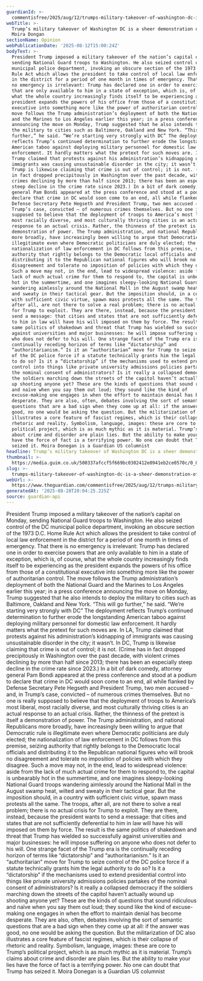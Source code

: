 ```yaml
---
guardianId: >-
  commentisfree/2025/aug/12/trumps-military-takeover-of-washington-dc-is-a-sheer-demonstration-of-power
webTitle: >-
  Trump’s military takeover of Washington DC is a sheer demonstration of power |
  Moira Dongan
sectionName: Opinion
webPublicationDate: '2025-08-12T15:00:24Z'
bodyText: >-
  President Trump imposed a military takeover of the nation’s capital on Monday,
  sending National Guard troops to Washington. He also seized control of the DC
  municipal police department, invoking an obscure section of the 1973 D.C. Home
  Rule Act which allows the president to take control of local law enforcement
  in the district for a period of one month in times of emergency. That there is
  no emergency is irrelevant: Trump has declared one in order to exercise powers
  that are only available to him in a state of exception, which is, of course,
  what the whole country increasingly finds itself to be experiencing as the
  president expands the powers of his office from those of a constitutional
  executive into something more like the power of authoritarian control. The
  move follows the Trump administration’s deployment of both the National Guard
  and the Marines to Los Angeles earlier this year; in a press conference
  announcing the move on Monday, Trump suggested that he also intends to deploy
  the military to cities such as Baltimore, Oakland and New York. “This will go
  further,” he said. “We’re starting very strongly with DC” The deployment
  reflects Trump’s continued determination to further erode the longstanding
  American taboo against deploying military personnel for domestic law
  enforcement. It hardly matters what the pretext for such moves are. In LA,
  Trump claimed that protests against his administration’s kidnapping of
  immigrants was causing unsustainable disorder in the city; it wasn’t. In DC,
  Trump is likewise claiming that crime is out of control; it is not. (Crime has
  in fact dropped precipitously in Washington over the past decade, with violent
  crimes declining by more than half since 2013; there has been an especially
  steep decline in the crime rate since 2023.) In a bit of dark comedy, attorney
  general Pam Bondi appeared at the press conference and stood at a podium to
  declare that crime in DC would soon come to an end, all while flanked by
  Defense Secretary Pete Hegseth and President Trump, two men accused – and, in
  Trump’s case, convicted – of numerous crimes themselves. But no one is really
  supposed to believe that the deployment of troops to America’s most liberal,
  most racially diverse, and most culturally thriving cities is an actual
  response to an actual crisis. Rather, the thinness of the pretext is itself a
  demonstration of power. The Trump administration, and national Republicans
  more broadly, have increasingly been willing to argue that Democratic rule is
  illegitimate even where Democratic politicians are duly elected; the
  nationalization of law enforcement in DC follows from this premise, seizing
  authority that rightly belongs to the Democratic local officials and
  distributing it to the Republican national figures who will brook no
  disagreement and tolerate no imposition of policies with which they disagree.
  Such a move may not, in the end, lead to widespread violence: aside from the
  lack of much actual crime for them to respond to, the capital is unbearably
  hot in the summertime, and one imagines sleepy-looking National Guard troops
  wandering aimlessly around the National Mall in the August swamp heat, wilted
  and sweaty in their tactical gear. But the imposition should, in a country
  with sufficient civic virtue, spawn mass protests all the same. The troops,
  after all, are not there to solve a real problem; there is no actual crisis
  for Trump to exploit. They are there, instead, because the president wants to
  send a message: that cities and states that are not sufficiently deferential
  to him in law will have his will imposed on them by force. The result is the
  same politics of shakedown and threat that Trump has wielded so successfully
  against universities and major businesses: he will impose suffering on anyone
  who does not defer to his will. One strange facet of the Trump era is the
  continually receding horizon of terms like “dictatorship” and
  “authoritarianism.” Is it an “authoritarian” move for Trump to seize control
  of the DC police force if a statute technically grants him the legal authority
  to do so? Is it a “dictatorship” if the mechanisms used to extend presidential
  control into things like private university admissions policies partakes of
  the nominal consent of administrators? Is it really a collapsed democracy if
  the soldiers marching down the streets of the capitol haven’t actually wound
  up shooting anyone yet? These are the kinds of questions that sound ridiculous
  and naïve when you say them out loud; they sound like the kind of
  excuse-making one engages in when the effort to maintain denial has become
  desperate. They are also, often, debates involving the sort of semantic
  questions that are a bad sign when they come up at all: if the answer was
  good, no one would be asking the question. But the militarization of DC also
  illustrates a core feature of fascist regimes, which is their collapse of
  rhetoric and reality. Symbolism, language, images: these are core to Trump’s
  political project, which is as much mythic as it is material. Trump’s claims
  about crime and disorder are plain lies. But the ability to make your lies
  have the force of fact is a terrifying power. No one can doubt that Trump has
  seized it. Moira Donegan is a Guardian US columnist
headline: Trump’s military takeover of Washington DC is a sheer demonstration of power
thumbnail: >-
  https://media.guim.co.uk/500337afccf5f669bc0302412e0941eb2ce0570c/0_0_4646_3717/500.jpg
slug: >-
  trumps-military-takeover-of-washington-dc-is-a-sheer-demonstration-of-power-or-moira-dongan
webUrl: >-
  https://www.theguardian.com/commentisfree/2025/aug/12/trumps-military-takeover-of-washington-dc-is-a-sheer-demonstration-of-power
generatedAt: '2025-08-28T20:04:25.225Z'
source: guardian-api
---
```

President Trump imposed a military takeover of the nation’s capital on Monday, sending National Guard troops to Washington. He also seized control of the DC municipal police department, invoking an obscure section of the 1973 D.C. Home Rule Act which allows the president to take control of local law enforcement in the district for a period of one month in times of emergency. That there is no emergency is irrelevant: Trump has declared one in order to exercise powers that are only available to him in a state of exception, which is, of course, what the whole country increasingly finds itself to be experiencing as the president expands the powers of his office from those of a constitutional executive into something more like the power of authoritarian control. The move follows the Trump administration’s deployment of both the National Guard and the Marines to Los Angeles earlier this year; in a press conference announcing the move on Monday, Trump suggested that he also intends to deploy the military to cities such as Baltimore, Oakland and New York. “This will go further,” he said. “We’re starting very strongly with DC” The deployment reflects Trump’s continued determination to further erode the longstanding American taboo against deploying military personnel for domestic law enforcement. It hardly matters what the pretext for such moves are. In LA, Trump claimed that protests against his administration’s kidnapping of immigrants was causing unsustainable disorder in the city; it wasn’t. In DC, Trump is likewise claiming that crime is out of control; it is not. (Crime has in fact dropped precipitously in Washington over the past decade, with violent crimes declining by more than half since 2013; there has been an especially steep decline in the crime rate since 2023.) In a bit of dark comedy, attorney general Pam Bondi appeared at the press conference and stood at a podium to declare that crime in DC would soon come to an end, all while flanked by Defense Secretary Pete Hegseth and President Trump, two men accused – and, in Trump’s case, convicted – of numerous crimes themselves. But no one is really supposed to believe that the deployment of troops to America’s most liberal, most racially diverse, and most culturally thriving cities is an actual response to an actual crisis. Rather, the thinness of the pretext is itself a demonstration of power. The Trump administration, and national Republicans more broadly, have increasingly been willing to argue that Democratic rule is illegitimate even where Democratic politicians are duly elected; the nationalization of law enforcement in DC follows from this premise, seizing authority that rightly belongs to the Democratic local officials and distributing it to the Republican national figures who will brook no disagreement and tolerate no imposition of policies with which they disagree. Such a move may not, in the end, lead to widespread violence: aside from the lack of much actual crime for them to respond to, the capital is unbearably hot in the summertime, and one imagines sleepy-looking National Guard troops wandering aimlessly around the National Mall in the August swamp heat, wilted and sweaty in their tactical gear. But the imposition should, in a country with sufficient civic virtue, spawn mass protests all the same. The troops, after all, are not there to solve a real problem; there is no actual crisis for Trump to exploit. They are there, instead, because the president wants to send a message: that cities and states that are not sufficiently deferential to him in law will have his will imposed on them by force. The result is the same politics of shakedown and threat that Trump has wielded so successfully against universities and major businesses: he will impose suffering on anyone who does not defer to his will. One strange facet of the Trump era is the continually receding horizon of terms like “dictatorship” and “authoritarianism.” Is it an “authoritarian” move for Trump to seize control of the DC police force if a statute technically grants him the legal authority to do so? Is it a “dictatorship” if the mechanisms used to extend presidential control into things like private university admissions policies partakes of the nominal consent of administrators? Is it really a collapsed democracy if the soldiers marching down the streets of the capitol haven’t actually wound up shooting anyone yet? These are the kinds of questions that sound ridiculous and naïve when you say them out loud; they sound like the kind of excuse-making one engages in when the effort to maintain denial has become desperate. They are also, often, debates involving the sort of semantic questions that are a bad sign when they come up at all: if the answer was good, no one would be asking the question. But the militarization of DC also illustrates a core feature of fascist regimes, which is their collapse of rhetoric and reality. Symbolism, language, images: these are core to Trump’s political project, which is as much mythic as it is material. Trump’s claims about crime and disorder are plain lies. But the ability to make your lies have the force of fact is a terrifying power. No one can doubt that Trump has seized it. Moira Donegan is a Guardian US columnist
